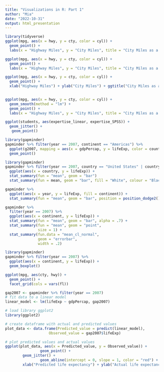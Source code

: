 ```yaml
---
title: "Visualizations in R: Part 1"
author: "Mia"
date: "2022-10-31"
output: html_presentation
---
```



```r
library(tidyverse)
ggplot(mpg, aes(x = hwy, y = cty, color = cyl)) +
  geom_point() +
  labs(x = "Highway Miles", y = "City Miles", title = "City Miles as a Function of Highway Miles and Cylinders")
```


```r
ggplot(mpg, aes(x = hwy, y = cty, color = cyl)) +
  geom_point() +
  labs(x = "Highway Miles", y = "City Miles", title = "City Miles as a Function of Highway Miles and Cylinders")
```

```r
ggplot(mpg, aes(x = hwy, y = cty, color = cyl)) +
  geom_point() +
  xlab("Highway Miles") + ylab("City Miles") + ggtitle("City Miles as a Function of Highway Miles and Cylinders")
  
```


```r
ggplot(mpg, aes(x = hwy, y = cty, color = cyl)) +
  geom_smooth(method = "lm") +
  geom_point() +
  labs(x = "Highway Miles", y = "City Miles", title = "City Miles as a Function of Highway Miles and Cylinders")
```
```r
ggplot(students, aes(expertise_linear, expertise_SPSS)) +
  geom_jitter() +
   geom_point()
```
   
```r
library(gapminder)
gapminder %>% filter(year == 2007, continent == "Americas") %>%
  ggplot(g2007, mapping = aes(x = gdpPercap, y = lifeExp, color = country, size = pop)) + 
  geom_point()
```


```r
library(gapminder)
gapminder %>% filter(year == 2007, country == "United States" | country == "Mexico" | country == "Canada") %>%
  ggplot(aes(x = country, y = lifeExp)) +
  stat_summary(fun = "mean", geom = "bar")
  stat_summary(fun = mean, geom = "bar", fill = "White", colour = "Black" )
```

```r
gapminder %>% 
  ggplot(aes(x = year, y = lifeExp, fill = continent)) +
  stat_summary(fun = "mean", geom = "bar", position = position_dodge2())
```

```r
gapminder %>% 
  filter(year == 2007) %>% 
  ggplot(aes(x = continent, y = lifeExp)) +
  stat_summary(fun = "mean", geom = "bar", alpha = .7) +
  stat_summary(fun = "mean", geom = "point", 
               size = 1) +
  stat_summary(fun.data = "mean_cl_normal",
               geom = "errorbar",
               width = .2) 
```
```r
library(gapminder)
gapminder %>% filter(year == 2007) %>%
  ggplot(aes(x = continent, y = lifeExp)) +
  geom_boxplot()
```


```r
ggplot(mpg, aes(cty, hwy)) + 
  geom_point() +
  facet_grid(cols = vars(fl))
```

```r
gap2007 <- gapminder %>% filter(year == 2007)
# fit data to a linear model
linear_model <- lm(lifeExp ~ gdpPercap, gap2007)

# load library ggplot2
library(ggplot2)

# create dataframe with actual and predicted values
plot_data <- data.frame(Predicted_value = predict(linear_model),
					Observed_value = gap2007$lifeExp)

# plot predicted values and actual values
ggplot(plot_data, aes(x = Predicted_value, y = Observed_value)) +
				geom_point() +
        geom_jitter() +
				geom_abline(intercept = 0, slope = 1, color = "red") +
        xlab("Predicted life expectancy") + ylab("Actual life expectancy")
  
```
